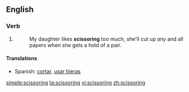==English==

===Verb===
{{infl|en|verb form}}

# {{present participle of|[[scissor]]}}
#: My daughter likes '''scissoring''' too much, she'll cut up any and all papers when she gets a hold of a pair.

====Translations====
{{trans-top|cutting}}
* Spanish: [[cortar]], [[usar tijeras]]
{{trans-mid|}}
{{trans-bottom|}}

<!-- there should be a noun section, for these translations:
{{trans-top|lesbian sex}}
* Dutch: {{t+|nl|scharen}}
* Spanish: {{t+|es|tribadismo}}
{{trans-mid|}}
{{trans-bottom|}}
[[Category:Sex]] -->

[[simple:scissoring]]
[[ta:scissoring]]
[[vi:scissoring]]
[[zh:scissoring]]